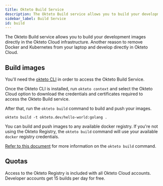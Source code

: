```yaml
---
title: Okteto Build Service
description: The Okteto Build service allows you to build your development images directly in the Okteto Cloud infrastructure
sidebar_label: Build Service
id: build
---
```



The Okteto Build service allows you to build your development images directly in the Okteto Cloud infrastructure. Another reason to remove Docker and Kubernetes from your laptop and develop directly in Okteto Cloud.

## Build images

You'll need the [okteto CLI](/docs/cloud/okteto-cli/) in order to access the Okteto Build Service.

Once the Okteto CLI is installed, run `okteto context` and select the Okteto Cloud option to download the credentials and certificates required to access the Okteto Build service.

After that, run the `okteto build` command to build and push your images.

```
okteto build -t okteto.dev/hello-world:golang .
```

You can build and push images to any available docker registry. If you're not using the Okteto Registry, the `okteto build` command will use your available `docker` registry credentials.

[Refer to this document](/docs/reference/cli/#build) for more information on the `okteto build` command.

## Quotas

Access to the Okteto Registry is included with all Okteto Cloud accounts. Developer accounts get 15 builds per day for free.
